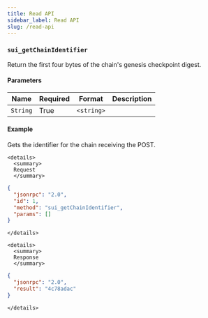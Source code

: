 ```yaml
---
title: Read API
sidebar_label: Read API
slug: /read-api
---
```


### `sui_getChainIdentifier`

Return the first four bytes of the chain's genesis checkpoint digest.

#### Parameters

| Name | Required | Format | Description
|---|---|---|---|
| `String` | True | `<string>` | |

#### Example

Gets the identifier for the chain receiving the POST.

```mdx-code-block
<details>
  <summary>
  Request
  </summary>
```

```json
{
  "jsonrpc": "2.0",
  "id": 1,
  "method": "sui_getChainIdentifier",
  "params": []
}
```

```mdx-code-block
</details>
```

```mdx-code-block
<details>
  <summary>
  Response
  </summary>
```

```json
{
  "jsonrpc": "2.0",
  "result": "4c78adac"
}
```

```mdx-code-block
</details>
```
